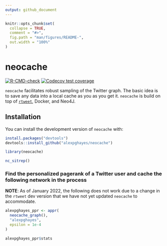 ```yaml
---
output: github_document
---
```


<!-- README.md is generated from README.Rmd. Please edit that file -->

```r
knitr::opts_chunk$set(
  collapse = TRUE,
  comment = "#>",
  fig.path = "man/figures/README-",
  out.width = "100%"
)
```

# neocache

<!-- badges: start -->
[![R-CMD-check](https://github.com/alexpghayes/neocache/workflows/R-CMD-check/badge.svg)](https://github.com/alexpghayes/neocache/actions)
[![Codecov test coverage](https://codecov.io/gh/alexpghayes/neocache/branch/main/graph/badge.svg)](https://codecov.io/gh/alexpghayes/neocache?branch=main)
<!-- badges: end -->

`neocache` facilitates robust sampling of the Twitter graph. The basic idea is to save any data into a local cache as you as you get it. `neocache` is build on top of [`rtweet`](https://rtweet.info/), Docker, and Neo4J.

## Installation

You can install the development version of `neocache` with:

``` r
install.packages("devtools")
devtools::install_github("alexpghayes/neocache")
```

```r
library(neocache)

nc_sitrep()
```

### Find the personalized pagerank of a Twitter user and cache the following network in the process

**NOTE**: As of January 2022, the following does not work due to a change in the `rtweet` dev version that we have not yet updated `neocache` to accommodate.

```r
alexpghayes_ppr <- appr(
  neocache_graph(),
  "alexpghayes",
  epsilon = 1e-4
)

alexpghayes_ppr$stats
```
